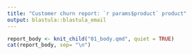 ```yaml
---
title: "Customer churn report: `r params$product` product"
output: blastula::blastula_email
---
```


```r
report_body <- knit_child("01_body.qmd", quiet = TRUE)
cat(report_body, sep= "\n")
```